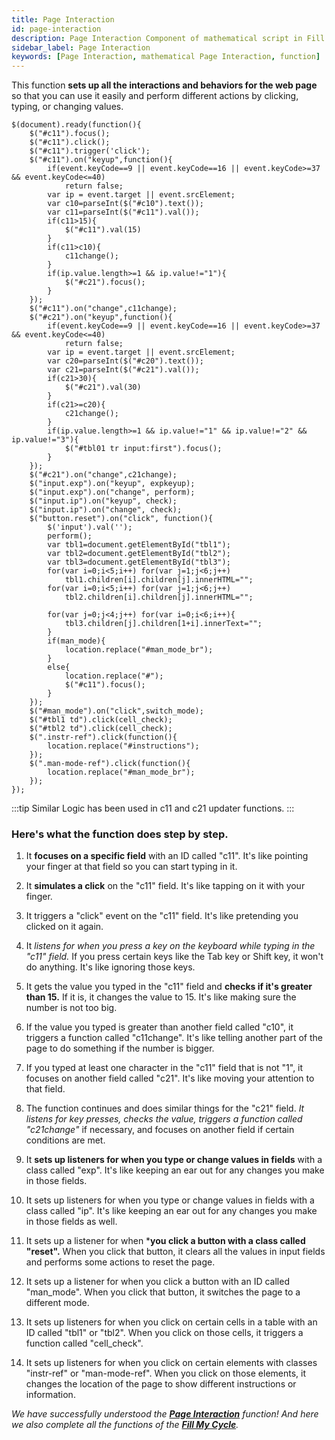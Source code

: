```yaml
---
title: Page Interaction
id: page-interaction
description: Page Interaction Component of mathematical script in Fill My Cycle Website 
sidebar_label: Page Interaction
keywords: [Page Interaction, mathematical Page Interaction, function]
---
```


This function **sets up all the interactions and behaviors for the web page** so that you can use it easily and perform different actions by clicking, typing, or changing values.

```script title="script.js" {} showLineNumbers
$(document).ready(function(){
	$("#c11").focus();
	$("#c11").click();
	$("#c11").trigger('click');
	$("#c11").on("keyup",function(){
		if(event.keyCode==9 || event.keyCode==16 || event.keyCode>=37 && event.keyCode<=40)
			return false;
		var ip = event.target || event.srcElement;
		var c10=parseInt($("#c10").text());
		var c11=parseInt($("#c11").val());
		if(c11>15){
			$("#c11").val(15)
		}
		if(c11>c10){
			c11change();
		}
		if(ip.value.length>=1 && ip.value!="1"){
			$("#c21").focus();
		}
	});
	$("#c11").on("change",c11change);
	$("#c21").on("keyup",function(){
		if(event.keyCode==9 || event.keyCode==16 || event.keyCode>=37 && event.keyCode<=40)
			return false;
		var ip = event.target || event.srcElement;
		var c20=parseInt($("#c20").text());
		var c21=parseInt($("#c21").val());
		if(c21>30){
			$("#c21").val(30)
		}
		if(c21>=c20){
			c21change();
		}
		if(ip.value.length>=1 && ip.value!="1" && ip.value!="2" && ip.value!="3"){
			$("#tbl01 tr input:first").focus();
		}
	});
	$("#c21").on("change",c21change);
	$("input.exp").on("keyup", expkeyup);
	$("input.exp").on("change", perform);
	$("input.ip").on("keyup", check);
	$("input.ip").on("change", check);
	$("button.reset").on("click", function(){
		$('input').val('');
		perform();
		var tbl1=document.getElementById("tbl1");
		var tbl2=document.getElementById("tbl2");
		var tbl3=document.getElementById("tbl3");
		for(var i=0;i<5;i++) for(var j=1;j<6;j++)
			tbl1.children[i].children[j].innerHTML="";
		for(var i=0;i<5;i++) for(var j=1;j<6;j++)
			tbl2.children[i].children[j].innerHTML="";

		for(var j=0;j<4;j++) for(var i=0;i<6;i++){
			tbl3.children[j].children[1+i].innerText="";
		}
		if(man_mode){
			location.replace("#man_mode_br");
		}
		else{
			location.replace("#");
			$("#c11").focus();
		}
	});
	$("#man_mode").on("click",switch_mode);
	$("#tbl1 td").click(cell_check);
	$("#tbl2 td").click(cell_check);
	$(".instr-ref").click(function(){
		location.replace("#instructions");
	});
	$(".man-mode-ref").click(function(){
		location.replace("#man_mode_br");
	});
});
```
:::tip
Similar Logic has been used in c11 and c21 updater functions.
:::


### Here's what the function does step by step.

1.	It **focuses on a specific field** with an ID called "c11". It's like pointing your finger at that field so you can start typing in it.

2.	It **simulates a click** on the "c11" field. It's like tapping on it with your finger.

3.	It triggers a "click" event on the "c11" field. It's like pretending you clicked on it again.

4.	It *listens for when you press a key on the keyboard while typing in the "c11" field.* If you press certain keys like the Tab key or Shift key, it won't do anything. It's like ignoring those keys.

5.	It gets the value you typed in the "c11" field and **checks if it's greater than 15.** If it is, it changes the value to 15. It's like making sure the number is not too big.

6.	If the value you typed is greater than another field called "c10", it triggers a function called "c11change". It's like telling another part of the page to do something if the number is bigger.

7.	If you typed at least one character in the "c11" field that is not "1", it focuses on another field called "c21". It's like moving your attention to that field.

8.	The function continues and does similar things for the "c21" field. *It listens for key presses, checks the value, triggers a function called "c21change"* if necessary, and focuses on another field if certain conditions are met.

9.	It **sets up listeners for when you type or change values in fields** with a class called "exp". It's like keeping an ear out for any changes you make in those fields.

10.	It sets up listeners for when you type or change values in fields with a class called "ip". It's like keeping an ear out for any changes you make in those fields as well.

11.	It sets up a listener for when ***you click a button with a class called "reset".** When you click that button, it clears all the values in input fields and performs some actions to reset the page.

12.	It sets up a listener for when you click a button with an ID called "man_mode". When you click that button, it switches the page to a different mode.

13.	It sets up listeners for when you click on certain cells in a table with an ID called "tbl1" or "tbl2". When you click on those cells, it triggers a function called "cell_check".

14.	It sets up listeners for when you click on certain elements with classes "instr-ref" or "man-mode-ref". When you click on those elements, it changes the location of the page to show different instructions or information.

_We have successfully understood the [**Page Interaction**](page-interactoin) function! And here we also complete all the functions of the **[Fill My Cycle](fillmycycle.tcetmumbai.in/)**._
